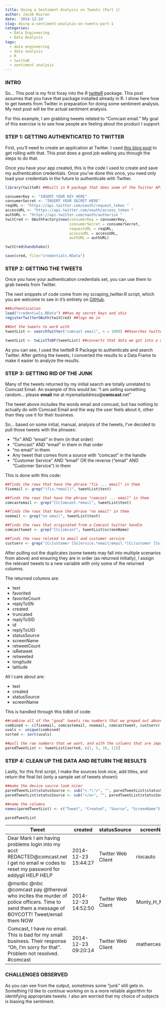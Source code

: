 ```yaml
---
title: Doing a Sentiment Analysis on Tweets (Part 1)
author: Jacob Rozran
date: '2014-12-24'
slug: doing-a-sentiment-analysis-on-tweets-part-1
categories:
  - Data Engineering
  - Data Analysis
tags:
  - data engineering
  - data analysis
  - R
  - twitteR
  - sentiment analysis
---
```


### INTRO

So... This post is my first foray into the R 
[twitteR](https://cran.r-project.org/web/packages/twitteR/index.html) package. 
This post assumes that you have that package installed already in R. I show here 
how to get tweets from Twitter in preparation for doing some sentiment analysis. 
My next post will be the actual sentiment analysis.

For this example, I am grabbing tweets related to "Comcast email." My goal of 
this exercise is to see how people are feeling about the product I support.

### STEP 1: GETTING AUTHENTICATED TO TWITTER

First, you'll need to create an application at Twitter. I used 
[this blog post](http://thinktostart.com/twitter-authentification-with-r/) to 
get rolling with that. This post does a good job walking you through the steps 
to do that.

Once you have your app created, this is the code I used to create and save 
my authentication credentials. Once you've done this once, you need only load 
your credentials in the future to authenticate with Twitter.

```r
library(twitteR) ##built in R package that does some of the Twitter API heavy lifting

consumerKey <- "INSERT YOUR KEY HERE"
consumerSecret <- "INSERT YOUR SECRET HERE"
reqURL <- "https://api.twitter.com/oauth/request_token "
accessURL <- "https://api.twitter.com/oauth/access_token "
authURL <- "https://api.twitter.com/oauth/authorize "
twitCred <- OAuthFactory$new(consumerKey = consumerKey,
                             consumerSecret = consumerSecret,
                             requestURL = reqURL,
                             accessURL = accessURL,
                             authURL = authURL)

twitCred$handshake()

save(cred, file="credentials.RData")
```

### STEP 2: GETTING THE TWEETS

Once you have your authentication credentials set, you can use them to grab 
tweets from Twitter.

The next snippets of code come from my scraping_twitter.R script, which you are 
welcome to see in it's entirety on [GitHub](https://github.com/jrozra200/scraping_twitter).

``` r
##Authentication
load("credentials.RData") ##has my secret keys and shiz
registerTwitterOAuth(twitCred) ##logs me in

##Get the tweets to work with
tweetList <- searchTwitter("comcast email", n = 1000) ##Searches twitter for anything with comcast and email in it

tweetList <- twListToDF(tweetList) ##converts that data we got into a data frame
```

As you can see, I used the twitteR R Package to authenticate and search Twitter. 
After getting the tweets, I converted the results to a Data Frame to make it 
easier to analyze the results.

### STEP 3: GETTING RID OF THE JUNK

Many of the tweets returned by my initial search are totally unrelated to Comcast 
Email. An example of this would be: “I am selling something random… please **email** 
me at myemailaddress@**comcast**.net”

The tweet above includes the words email and comcast, but has nothing to actually 
do with Comcast Email and the way the user feels about it, other than they use 
it for their business.

So… based on some initial, manual, analysis of the tweets, I’ve decided to pull 
those tweets with the phrases:

* “fix” AND “email” in them (in that order)
* “Comcast” AND “email” in them in that order
* “no email” in them
* Any tweet that comes from a source with “comcast” in the handle
* “Customer Service” AND “email” OR the reverse (“email” AND “Customer Service”) in them

This is done with this code:

```r
##finds the rows that have the phrase "fix ... email" in them
fixemail <- grep("(fix.*email)", tweetList$text)

##finds the rows that have the phrase "comcast ... email" in them
comcastemail <- grep("[Cc]omcast.*email", tweetList$text)

##finds the rows that have the phrase "no email" in them
noemail <- grep("no email", tweetList$text)

##finds the rows that originated from a Comcast twitter handle
comcasttweet <- grep("[Cc]omcast", tweetList$screenName)

##finds the rows related to email and customer service
custserv <- grep("[Cc]ustomer [Ss]ervice.*email|email.*[Cc]ustomer [Ss]ervice", tweetList$text)
```

After pulling out the duplicates (some tweets may fall into multiple scenarios 
from above) and ensuring they are in order (as returned initially), I assign the 
relevant tweets to a new variable with only some of the returned columns.

The returned columns are:

* text
* favorited
* favoriteCount
* replyToSN
* created
* truncated
* replyToSID
* id
* replyToUID
* statusSource
* screenName
* retweetCount
* isRetweet
* retweeted
* longitude
* latitude

All I care about are:

* text
* created
* statusSource
* screenName

This is handled through this tidbit of code:

```r
##combine all of the "good" tweets row numbers that we greped out above and then sorts them and makes sure they are unique
combined <- c(fixemail, comcastemail, noemail, comcasttweet, custserv)
uvals <- unique(combined)
sorted <- sort(uvals)

##pull the row numbers that we want, and with the columns that are important to us (tweet text, time of tweet, source, and username)
paredTweetList <- tweetList[sorted, c(1, 5, 10, 11)]
```

### STEP 4: CLEAN UP THE DATA AND RETURN THE RESULTS

Lastly, for this first script, I make the sources look nice, add titles, and 
return the final list (only a sample set of tweets shown):

```r
##make the device source look nicer
paredTweetList$statusSource <- sub("<.*\">", "", paredTweetList$statusSource)
paredTweetList$statusSource <- sub("</a>", "", paredTweetList$statusSource)

##name the columns
names(paredTweetList) <- c("Tweet", "Created", "Source", "ScreenName")

paredTweetList
```

| Tweet | created | statusSource | screenName |
| ------|---------|--------------|------------|
| Dear Mark I am having problems login into my acct REDACTED@comcast.net I get no email w codes to reset my password for eddygil HELP HELP | 2014-12-23 15:44:27 | Twitter Web Client | riocauto |
| @msnbc @nbc @comcast pay @thereval who incites the murder of police officers. Time to send them a message of BOYCOTT! Tweet/email them NOW | 2014-12-23 14:52:50 | Twitter Web Client | Monty_H_Mathis |
| Comcast, I have no email. This is bad for my small business. Their response "Oh, I'm sorry for that". Problem not resolved. #comcast | 2014-12-23 09:20:14 | Twitter Web Client | mathercesul |

### CHALLENGES OBSERVED

As you can see from the output, sometimes some “junk” still gets in. Something 
I’d like to continue working on is a more reliable algorithm for identifying 
appropriate tweets. I also am worried that my choice of subjects is biasing 
the sentiment.